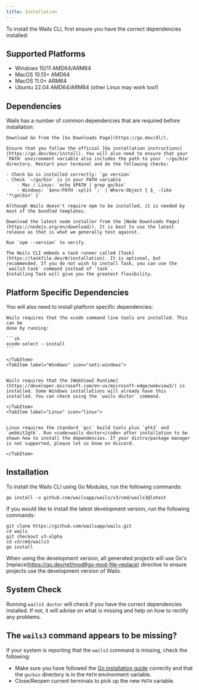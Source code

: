 ```yaml
---
title: Installation
---
```



To install the Wails CLI, first ensure you have the correct dependencies installed:

## Supported Platforms

- Windows 10/11 AMD64/ARM64
- MacOS 10.13+ AMD64
- MacOS 11.0+ ARM64
- Ubuntu 22.04 AMD64/ARM64 (other Linux may work too!)

## Dependencies

Wails has a number of common dependencies that are required before installation:

<Tabs>
  <TabItem label="Go (At least 1.22.4)" icon="seti:go">

    Download Go from the [Go Downloads Page](https://go.dev/dl/).

    Ensure that you follow the official [Go installation instructions](https://go.dev/doc/install). You will also need to ensure that your `PATH` environment variable also includes the path to your `~/go/bin` directory. Restart your terminal and do the following checks:

    - Check Go is installed correctly: `go version`
    - Check `~/go/bin` is in your PATH variable
        - Mac / Linux: `echo $PATH | grep go/bin`
        - Windows: `$env:PATH -split ';' | Where-Object { $_ -like '*\go\bin' }`

  </TabItem>

<TabItem label="npm (Optional)" icon="seti:npm">

    Although Wails doesn't require npm to be installed, it is needed by most of the bundled templates.

    Download the latest node installer from the [Node Downloads Page](https://nodejs.org/en/download/). It is best to use the latest release as that is what we generally test against.

    Run `npm --version` to verify.

</TabItem>

<TabItem label="Task (Optional)">

    The Wails CLI embeds a task runner called [Task](https://taskfile.dev/#/installation). It is optional, but recommended. If you do not wish to install Task, you can use the `wails3 task` command instead of `task`.
    Installing Task will give you the greatest flexibility.

</TabItem>

</Tabs>

## Platform Specific Dependencies

You will also need to install platform specific dependencies:

<Tabs syncKey="platform">
    <TabItem label="Mac" icon="apple">

    Wails requires that the xcode command line tools are installed. This can be
    done by running:

    ```sh
    xcode-select --install
    ```

    </TabItem>
    <TabItem label="Windows" icon="seti:windows">


    Wails requires that the [WebView2 Runtime](https://developer.microsoft.com/en-us/microsoft-edge/webview2/) is installed. Some Windows installations will already have this installed. You can check using the `wails doctor` command.

    </TabItem>
    <TabItem label="Linux" icon="linux">


    Linux requires the standard `gcc` build tools plus `gtk3` and `webkit2gtk`. Run <code>wails doctor</code> after installation to be shown how to install the dependencies. If your distro/package manager is not supported, please let us know on discord.

    </TabItem>

</Tabs>

## Installation

To install the Wails CLI using Go Modules, run the following commands:

```shell
go install -v github.com/wailsapp/wails/v3/cmd/wails3@latest
```

If you would like to install the latest development version, run the following commands:

```shell
git clone https://github.com/wailsapp/wails.git
cd wails
git checkout v3-alpha
cd v3/cmd/wails3
go install
```

When using the development version, all generated projects will use Go's [replace(https://go.dev/ref/mod#go-mod-file-replace) directive
to ensure projects use the development version of Wails.

## System Check

Running `wails3 doctor` will check if you have the correct dependencies
installed. If not, it will advise on what is missing and help on how to rectify
any problems.

## The `wails3` command appears to be missing?

If your system is reporting that the `wails3` command is missing, check the
following:

- Make sure you have followed the [Go installation guide](#__tabbed_1_1) correctly and that the `go/bin` directory is in the `PATH` environment variable.
- Close/Reopen current terminals to pick up the new `PATH` variable.

